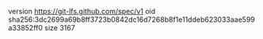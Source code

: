 version https://git-lfs.github.com/spec/v1
oid sha256:3dc2699a69b8ff3723b0842dc16d7268b8f1e11ddeb623033aae599a33852ff0
size 3167
